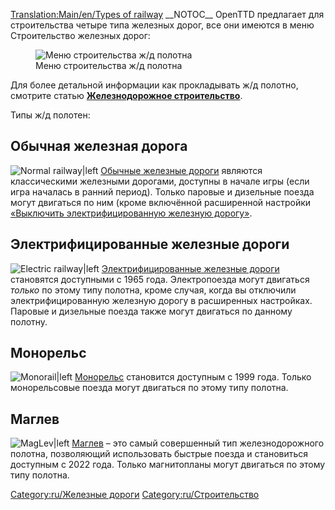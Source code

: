[[Translation:Main/en/Types of railway]]{{Template:Типы железных дорог/Ru}}
__NOTOC__
OpenTTD предлагает для строительства четыре типа железных дорог, все они имеются в меню Строительство железных дорог:

[[File:ru/Openttd-rail1.png|Меню строительства ж/д полотна]]

Для более детальной информации как прокладывать ж/д полотно, смотрите статью [[Main/ru/Железнодорожное строительство|'''Железнодорожное строительство''']].

Типы ж/д полотен:

==Обычная железная дорога==
[[File:en/NRail1Piece.png|Normal railway|left]]
[[Main/ru/Железные дороги|Обычные железные дороги]] являются классическими железными дорогами, доступны в начале игры (если игра началась в ранний период). Только паровые и дизельные поезда могут двигаться по ним (кроме включённой расширенной настройки [[Main/en/Advanced Settings/Vehicles#Disable electric rails|«Выключить электрифицированную железную дорогу»]].

==Электрифицированные железные дороги==
[[File:en/ERail1Piece.png|Electric railway|left]]
[[Main/ru/Электрифицированные железные дороги|Электрифицированные железные дороги]] становятся доступными с 1965 года. Электропоезда могут двигаться ''только'' по этому типу полотна, кроме случая, когда вы отключили электрифицированную железную дорогу в расширенных настройках. Паровые и дизельные поезда также могут двигаться по данному полотну.

==Монорельс==
[[File:en/Monorail1Piece.png|Monorail|left]]
[[Main/ru/Монорельс|Монорельс]] становится доступным с 1999 года. Только монорельсовые поезда могут двигаться по этому типу полотна.

==Маглев==
[[File:en/Maglev1Piece.png|MagLev|left]]
[[Main/ru/Магнитоплан|Маглев]] – это самый совершенный тип железнодорожного полотна, позволяющий использовать быстрые поезда и становиться доступным с 2022 года. Только магнитопланы могут двигаться по этому типу полотна.

[[Category:ru/Железные дороги]]
[[Category:ru/Строительство]]